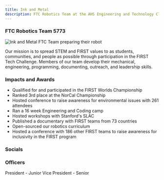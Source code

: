 ```yaml
---
title: Ink and Metal
description: FTC Robotics Team at the AHS Engineering and Technology Club
---
```


### FTC Robotics Team 5773

![Ink and Metal FTC Team preparing their robot](../../../assets/inkandmetal/hero.webp)


<Card title="Mission" icon="rocket"> 
    Our mission is to spread STEM and FIRST values to as students, communities, and people as possible through participation in the FIRST Tech Challenge. Members of our team develop their mechanical, engineering, programming, documenting, outreach, and leadership skills.
</Card>

### Impacts and Awards

- Qualified for and participated in the FIRST Worlds Championship
- Ranked 3rd place at the NorCal Championship
- Hosted conference to raise awareness for environmental issues with 261 attendees
- Ran a 16 week Engineering and Coding camp
- Hosted workshops with Stanford's SLAC 
- Published a documentary with FIRST teams from 73 countries
- Open-sourced our robotics curriculum
- Hosted a conference with 186 other FIRST teams to raise awareness for inclusivity in the FIRST program

### Socials

<CardGrid>
    <LinkCard
        title="Facebook"
        href="https://www.facebook.com/groups/588211564714705/"
    />
    <LinkCard
        title="Website"
        href="https://inkandmetal5773.wixsite.com/homepage"
    />
    <LinkCard
        title="Youtube"
        href="https://www.youtube.com/@InkandMetal5773/"
    />
    <LinkCard
        title="Instagram"
        href="https://www.instagram.com/inkandmetal/"
    />
    <LinkCard
        title="Linkedin"
        href="https://www.linkedin.com/in/ink-and-metal-ftc-160469215/"
    />
</CardGrid>

### Officers

<CardGrid>
    <Card title="Nivedha Radhakrishnan">
        President - Junior
    </Card>
    <Card title="Anuj Naik">
        Vice President - Senior
    </Card>
</CardGrid>